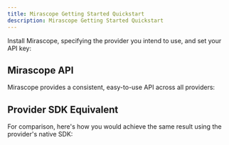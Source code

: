 ```yaml
---
title: Mirascope Getting Started Quickstart
description: Mirascope Getting Started Quickstart
---
```


Install Mirascope, specifying the provider you intend to use, and set your API key:

<ProviderContextProvider>
  <ProviderSelector />
  <InstallSnippet className="mt-4" />
</ProviderContextProvider>

## Mirascope API

Mirascope provides a consistent, easy-to-use API across all providers:

<ProviderContextProvider>
  <ApiStyleCodeBlock 
    examplePath="mirascope/getting-started/quickstart" 
  />
</ProviderContextProvider>

## Provider SDK Equivalent

For comparison, here's how you would achieve the same result using the provider's native SDK:

<ProviderContextProvider>
  <ProviderCodeBlock 
    examplePath="mirascope/getting-started/quickstart" 
  />
</ProviderContextProvider>